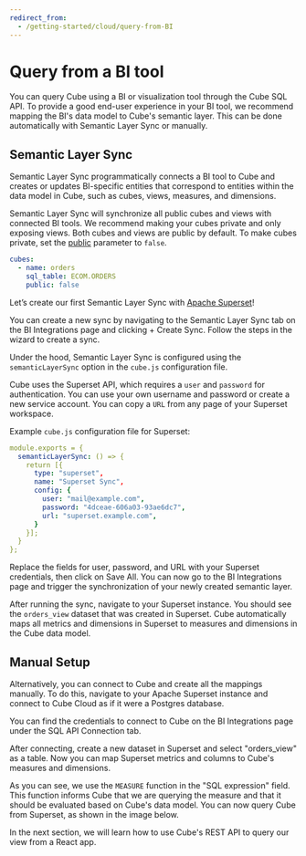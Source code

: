 ```yaml
---
redirect_from:
  - /getting-started/cloud/query-from-BI
---
```


# Query from a BI tool

You can query Cube using a BI or visualization tool through the Cube SQL API. To
provide a good end-user experience in your BI tool, we recommend mapping the
BI's data model to Cube's semantic layer. This can be done automatically with
Semantic Layer Sync or manually.

## Semantic Layer Sync

Semantic Layer Sync programmatically connects a BI tool to Cube and creates or
updates BI-specific entities that correspond to entities within the data model
in Cube, such as cubes, views, measures, and dimensions.

<Diagram src="https://ucarecdn.com/c270ae45-d14c-4896-b41f-1ab4973f00f0/" />

Semantic Layer Sync will synchronize all public cubes and views with connected
BI tools. We recommend making your cubes private and only exposing views. Both
cubes and views are public by default. To make cubes private, set the
[public](/product/data-modeling/reference/cube#parameters-public) parameter to
`false`.

```yaml
cubes:
  - name: orders
    sql_table: ECOM.ORDERS
    public: false
```

Let’s create our first Semantic Layer Sync with
[Apache Superset](https://superset.apache.org/)!

You can create a new sync by navigating to the <Btn>Semantic Layer Sync</Btn>
tab on the <Btn>BI Integrations</Btn> page and clicking <Btn>+ Create
Sync</Btn>. Follow the steps in the wizard to create a sync.

Under the hood, Semantic Layer Sync is configured using the `semanticLayerSync`
option in the `cube.js` configuration file.

Cube uses the Superset API, which requires a `user` and `password` for
authentication. You can use your own username and password or create a new
service account. You can copy a `URL` from any page of your Superset workspace.

Example `cube.js` configuration file for Superset:

```yaml
module.exports = {
  semanticLayerSync: () => {
    return [{
      type: "superset",
      name: "Superset Sync",
      config: {
        user: "mail@example.com",
        password: "4dceae-606a03-93ae6dc7",
        url: "superset.example.com",
      }
    }];
  }
};
```

Replace the fields for user, password, and URL with your Superset credentials,
then click on <Btn>Save All</Btn>. You can now go to the <Btn>BI
Integrations</Btn> page and trigger the synchronization of your newly created
semantic layer.

After running the sync, navigate to your Superset instance. You should see the
`orders_view` dataset that was created in Superset. Cube automatically maps all
metrics and dimensions in Superset to measures and dimensions in the Cube data
model.

## Manual Setup

Alternatively, you can connect to Cube and create all the mappings manually. To
do this, navigate to your Apache Superset instance and connect to Cube Cloud as
if it were a Postgres database.

You can find the credentials to connect to Cube on the <Btn>BI
Integrations</Btn> page under the <Btn>SQL API Connection</Btn> tab.

After connecting, create a new dataset in Superset and select "orders_view" as a
table. Now you can map Superset metrics and columns to Cube's measures and
dimensions.

<Diagram
  alt="Mapping Superset to Cube"
  src="https://ucarecdn.com/24543165-34ef-4687-aeac-298aa29bacd5/"
/>

As you can see, we use the `MEASURE` function in the "SQL expression" field.
This function informs Cube that we are querying the measure and that it should
be evaluated based on Cube's data model. You can now query Cube from Superset,
as shown in the image below.

<Diagram
  alt="Querying Cube from Superset"
  src="https://ucarecdn.com/fd8e69e6-0a01-4ed9-8deb-848efb8a7e7f/"
/>

In the next section, we will learn how to use Cube's REST API to query our view
from a React app.
